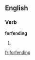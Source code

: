 ==English==

===Verb===
'''forfending'''

# {{present participle of|[[forfend]]}}

[[fr:forfending]]
